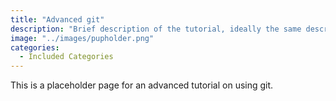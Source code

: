 ```yaml
---
title: "Advanced git"
description: "Brief description of the tutorial, ideally the same description used in the tutorial itself."
image: "../images/pupholder.png"
categories:
  - Included Categories
---
```


This is a placeholder page for an advanced tutorial on using git.

<!-- The HTML code block below should be uncommented, and the URL and href fields replaced with the link to the tutorial -->

<!-- ```{=html} -->
<!-- <!DOCTYPE html> -->
<!-- <meta charset="utf-8"> -->
<!-- <meta http-equiv="refresh" content="0; URL=../../Collaborative-RStudio-GitHub/"> -->
<!-- <link rel="canonical" href="https://lmu-osc.github.io/Collaborative-RStudio-GitHub/"> -->
<!-- ``` -->
